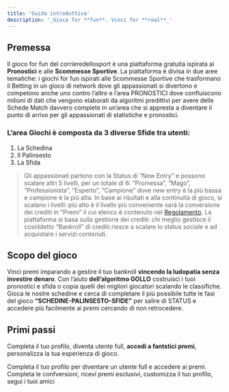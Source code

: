 ```yaml
---
title: 'Guida introduttiva'
description: '_Gioca for **fun**. Vinci for **real**_'
---
```


## Premessa

Il gioco for fun del corrieredellosport è una piattaforma gratuita ispirata ai **Pronostici** e alle **Scommesse Sportive**.
La piattaforma è divisa in due aree tematiche: i giochi for fun ispirati alle Scommesse Sportive che trasformano il Betting in un 
gioco di network dove gli appassionati si divertono e competono anche uno contro l’altro e l’area PRONOSTICI dove confluiscono milioni di dati che 
vengono elaborati da algoritmi predittivi per avere delle Schede Match davvero complete in un’area che si appresta a diventare il punto di arrivo per gli appassionati di statistiche e pronostici.

### L’area Giochi è composta da 3 diverse Sfide tra utenti:
1.	La Schedina
2.	Il Palinsesto
3.	La Sfida

> Gli appassionati partono con la Status di “New Entry” e possono scalare altri 5 livelli, per un totale di 6: “Promessa”, “Mago”, “Professionista”, “Esperto”, “Campione” dove new entry è la più bassa e campione è la più alta.
> In base ai risultati e alla continuità di gioco, si scalano i livelli: più alto è il livello più conveniente sarà la conversione dei crediti in “Premi” il cui elenco è contenuto nel [Regolamento](https://corrieredellosport.fun/regolamento).
> La piattaforma si basa sulla gestione dei crediti: chi meglio gestisce il cosiddetto “Bankroll” di crediti riesce a scalare lo status sociale e ad acquistare i servizi contenuti.


## Scopo del gioco

Vinci premi imparando a gestire il tuo bankroll **vincendo la ludopatia senza investire denaro**. 
Con l’aiuto **dell’algoritmo GOLLO** costruisci i tuoi pronostici e sfida o copia quelli dei migliori giocatori scalando le classifiche. 
Gioca le nostre schedine e cerca di completare il più possibile tutte le fasi del gioco 
**“SCHEDINE-PALINSESTO-SFIDE”** per salire di STATUS e accedere più facilmente ai premi cercando di non retrocedere.

## Primi passi

Completa il tuo profilo, diventa utente full, **accedi a fantstici premi**, personalizza la tua esperienza di gioco.

<CardGroup>

<Card title="Completa il profilo" icon="user" href="/completa-il-profilo">
  Completa il tuo profilo per diventare un utente full e accedere ai premi.
</Card>

<Card title="Personalizza la tua esperienza" icon="pen-to-square" href="/personalizza-esperienza">
Completa le confversioni, ricevi premi esclusivi, customizza il tuo profilo, segui i tuoi amici
</Card>

</CardGroup>
